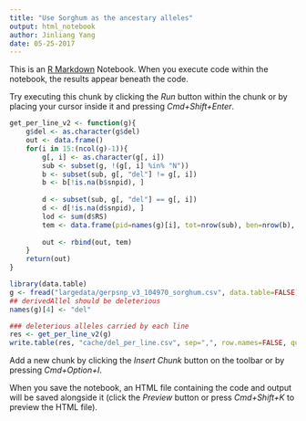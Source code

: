 ```yaml
---
title: "Use Sorghum as the ancestary alleles"
output: html_notebook
author: Jinliang Yang
date: 05-25-2017
---
```


This is an [R Markdown](http://rmarkdown.rstudio.com) Notebook. When you execute code within the notebook, the results appear beneath the code. 

Try executing this chunk by clicking the *Run* button within the chunk or by placing your cursor inside it and pressing *Cmd+Shift+Enter*. 

```r

get_per_line_v2 <- function(g){
    g$del <- as.character(g$del)
    out <- data.frame()
    for(i in 15:(ncol(g)-1)){
        g[, i] <- as.character(g[, i])
        sub <- subset(g, !(g[, i] %in% "N"))
        b <- subset(sub, g[, "del"] != g[, i])
        b <- b[!is.na(b$snpid), ]
        
        d <- subset(sub, g[, "del"] == g[, i])
        d <- d[!is.na(d$snpid), ]
        lod <- sum(d$RS)
        tem <- data.frame(pid=names(g)[i], tot=nrow(sub), ben=nrow(b), del=nrow(d), sumRS=lod)
        
        out <- rbind(out, tem)
    }
    return(out)
}

library(data.table)
g <- fread("largedata/gerpsnp_v3_104970_sorghum.csv", data.table=FALSE)
## derivedAllel should be deleterious
names(g)[4] <- "del"

### deleterious alleles carried by each line
res <- get_per_line_v2(g)
write.table(res, "cache/del_per_line.csv", sep=",", row.names=FALSE, quote=FALSE)
```

Add a new chunk by clicking the *Insert Chunk* button on the toolbar or by pressing *Cmd+Option+I*.

When you save the notebook, an HTML file containing the code and output will be saved alongside it (click the *Preview* button or press *Cmd+Shift+K* to preview the HTML file).
